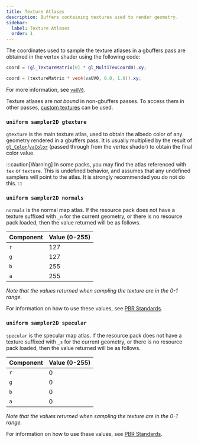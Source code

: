 ```yaml
---
title: Texture Atlases
description: Buffers containing textures used to render geometry.
sidebar:
  label: Texture Atlases
  order: 1
---
```


The coordinates used to sample the texture atlases in a gbuffers pass are obtained in the vertex shader using the following code:

```glsl title="Compatibility Profile"
coord = (gl_TextureMatrix[0] * gl_MultiTexCoord0).xy;
```
```glsl title="Core Profile"
coord = (textureMatrix * vec4(vaUV0, 0.0, 1.0)).xy;
```

For more information, see [`vaUV0`](http://localhost:4321/current/reference/attributes/vauv0/).

Texture atlases are *not bound* in non-gbuffers passes. To access them in other passes, [custom textures](/current/reference/buffers/custom_textures/#texture-types) can be used.

### `uniform sampler2D gtexture`
`gtexture` is the main texture atlas, used to obtain the albedo color of any geometry rendered in a gbuffers pass. It is usually multiplied by the result of [`gl_Color`](/current/reference/attributes/overview/)/[`vaColor`](/current/reference/attributes/vacolor/) (passed through from the vertex shader) to obtain the final color value. 

:::caution[Warning]
In some packs, you may find the atlas referenced with `tex` or `texture`. This is undefined behavior, and assumes that any undefined samplers will point to the atlas. It is strongly recommended you do not do this.
:::

### `uniform sampler2D normals`
`normals` is the normal map atlas. If the resource pack does not have a texture suffixed with `_n` for the current geometry, or there is no resource pack loaded, then the value returned will be as follows.

| Component | Value (0-255) |
|-----------|---------------|
| `r`       | 127           |
| `g`       | 127           |
| `b`       | 255           |
| `a`       | 255           |

*Note that the values returned when sampling the texture are in the 0-1 range.*

For information on how to use these values, see [PBR Standards](/current/how-to/pbr_standards/).

### `uniform sampler2D specular`
`specular` is the specular map atlas. If the resource pack does not have a texture suffixed with `_s` for the current geometry, or there is no resource pack loaded, then the value returned will be as follows.

| Component | Value (0-255) |
|-----------|---------------|
| `r`       | 0             |
| `g`       | 0             |
| `b`       | 0             |
| `a`       | 0             |

*Note that the values returned when sampling the texture are in the 0-1 range.*

For information on how to use these values, see [PBR Standards](/current/how-to/pbr_standards/).
